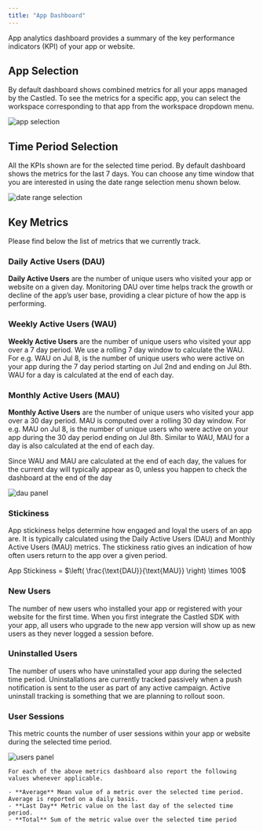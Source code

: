 ```yaml
---
title: "App Dashboard"
---
```


App analytics dashboard provides a summary of the key performance indicators (KPI) of your app or website.

## App Selection

By default dashboard shows combined metrics for all your apps managed by the Castled. To see the metrics for a specific app, you
can select the workspace corresponding to that app from the workspace dropdown menu.

![app selection](/images/analytics/app/app_selection.png)

## Time Period Selection

All the KPIs shown are for the selected time period. By default dashboard shows the metrics for the last 7 days. You can choose any
time window that you are interested in using the date range selection menu shown below.

![date range selection](/images/analytics/app/date_range_picker.png)

## Key Metrics

Please find below the list of metrics that we currently track.

### Daily Active Users (DAU)

**Daily Active Users** are the number of unique users who visited your app or website on a given day.
Monitoring DAU over time helps track the growth or decline of the app’s user base, providing a clear picture of how the app is performing.

### Weekly Active Users (WAU)

**Weekly Active Users** are the number of unique users who visited your app over a 7 day period. We use a rolling 7 day window to calculate the WAU.
For e.g. WAU on Jul 8, is the number of unique users who were active on your app during the 7 day period starting on Jul 2nd and ending on Jul 8th.
WAU for a day is calculated at the end of each day.

### Monthly Active Users (MAU)

**Monthly Active Users** are the number of unique users who visited your app over a 30 day period. MAU is computed over a rolling 30 day window.
For e.g. MAU on Jul 8, is the number of unique users who were active on your app during the 30 day period ending on Jul 8th. Similar to WAU,
MAU for a day is also calculated at the end of each day.

<Info>
  Since WAU and MAU are calculated at the end of each day, the values for the
  current day will typically appear as 0, unless you happen to check the
  dashboard at the end of the day
</Info>

![dau panel](/images/analytics/app/dau_panel.png)

### Stickiness

App stickiness helps determine how engaged and loyal the users of an app are. It is typically calculated using the Daily Active Users (DAU)
and Monthly Active Users (MAU) metrics. The stickiness ratio gives an indication of how often users return to the app over a given period.

App Stickiness = $\left( \frac{\text{DAU}}{\text{MAU}} \right) \times 100$

### New Users

The number of new users who installed your app or registered with your website for the first time. When you first integrate the Castled SDK
with your app, all users who upgrade to the new app version will show up as new users as they never logged a session before.

### Uninstalled Users

The number of users who have uninstalled your app during the selected time period. Uninstallations are currently tracked passively when a
push notification is sent to the user as part of any active campaign. Active uninstall tracking is something that we are planning to rollout soon.

### User Sessions

This metric counts the number of user sessions within your app or website during the selected time period.

![users panel](/images/analytics/app/user_panel.png)

<Note>

    For each of the above metrics dashboard also report the following values whenever applicable.

    - **Average** Mean value of a metric over the selected time period. Average is reported on a daily basis.
    - **Last Day** Metric value on the last day of the selected time period.
    - **Total** Sum of the metric value over the selected time period

</Note>
